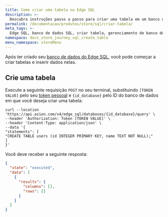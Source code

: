 ```yaml
---
title: Como criar uma tabela no Edge SQL
description: >-
  Descubra instruções passo a passo para criar uma tabela em um banco de dados Edge SQL para gerenciamento eficiente de dados.
permalink: /documentacao/produtos/store/sql/criar-tabela/
meta_tags: >-
  Edge SQL, banco de dados SQL, criar tabela, gerenciamento de banco de dados, operações CRUD, integração API, data storage, SQL tutorial, guia Edge SQL, criação de banco de dados, comandos SQL
namespace: docs_store_journey_sql_create_table
menu_namespace: storeMenu
---
```



Após ter criado seu [banco de dados do Edge SQL](/pt-br/documentacao/produtos/store/sql/criar-banco-de-dados//), você pode começar a criar tabelas e inserir dados nelas.

<LinkButton link="/pt-br/documentacao/produtos/store/edge-sql/" label="Saiba mais sobre o Edge SQL" severity="secondary" />

## Crie uma tabela

Execute a seguinte requisição `POST` no seu terminal, substituindo `[TOKEN VALUE]` pelo seu [token pessoal](/pt-br/documentacao/produtos/guias/personal-tokens/) e `{id_database}` pelo ID do banco de dados em que você deseja criar uma tabela:

```
curl --location 'https://api.azion.com/v4/edge_sql/databases/{id_database}/query' \
--header 'Authorization: Token [TOKEN VALUE]' \
--header 'Content-Type: application/json' \
--data '{
"statements": [
"CREATE TABLE users (id INTEGER PRIMARY KEY, name TEXT NOT NULL);"
]
}'
```

Você deve receber a seguinte resposta:

```json
{
  "state": "executed",
  "data": [
    {
      "results": {
        "columns": [],
        "rows": []
      }
    }
  ]
}
```
